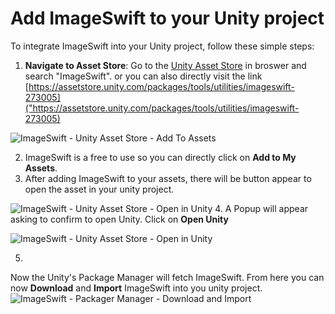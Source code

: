 # Add ImageSwift to your Unity project

To integrate ImageSwift into your Unity project, follow these simple steps:

1. **Navigate to Asset Store**: Go to the [Unity Asset Store]("https://assetstore.unity.com/") in broswer and search "ImageSwift".
or you can also directly visit the link [https://assetstore.unity.com/packages/tools/utilities/imageswift-273005]("https://assetstore.unity.com/packages/tools/utilities/imageswift-273005)

![ImageSwift - Unity Asset Store - Add To Assets](/ImageSwift-Add_To_Assets.png)

2. ImageSwift is a free to use so you can directly click on **Add to My Assets**.
3. After adding ImageSwift to your assets, there will be button appear to open the asset in your unity project.

![ImageSwift - Unity Asset Store - Open in Unity](/ImageSwift-Open_in_Unity.png)
4. A Popup will appear asking to confirm to open Unity. Click on **Open Unity**

![ImageSwift - Unity Asset Store - Open in Unity](/ImageSwift-Popup_Confirmation.png)

5. 
Now the Unity's Package Manager will fetch ImageSwift. From here you can now **Download** and **Import** ImageSwift into you unity project.
![ImageSwift - Packager Manager - Download and Import](/ImageSwift-PackageManager.png)